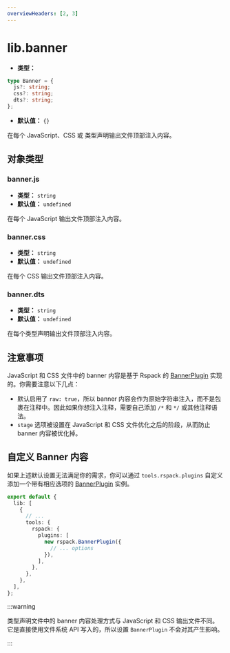 ```yaml
---
overviewHeaders: [2, 3]
---
```


# lib.banner

- **类型：**

```ts
type Banner = {
  js?: string;
  css?: string;
  dts?: string;
};
```

- **默认值：** `{}`

在每个 JavaScript、CSS 或 类型声明输出文件顶部注入内容。

## 对象类型

### banner.js

- **类型：** `string`
- **默认值：** `undefined`

在每个 JavaScript 输出文件顶部注入内容。

### banner.css

- **类型：** `string`
- **默认值：** `undefined`

在每个 CSS 输出文件顶部注入内容。

### banner.dts

- **类型：** `string`
- **默认值：** `undefined`

在每个类型声明输出文件顶部注入内容。

## 注意事项

JavaScript 和 CSS 文件中的 banner 内容是基于 Rspack 的 [BannerPlugin](https://rspack.dev/zh/plugins/webpack/banner-plugin) 实现的。你需要注意以下几点：

- 默认启用了 `raw: true`，所以 banner 内容会作为原始字符串注入，而不是包裹在注释中。因此如果你想注入注释，需要自己添加 `/*` 和 `*/` 或其他注释语法。
- `stage` 选项被设置在 JavaScript 和 CSS 文件优化之后的阶段，从而防止 banner 内容被优化掉。

## 自定义 Banner 内容

如果上述默认设置无法满足你的需求，你可以通过 `tools.rspack.plugins` 自定义添加一个带有相应选项的 [BannerPlugin](https://rspack.dev/plugins/webpack/banner-plugin) 实例。

```ts title="rslib.config.ts"
export default {
  lib: [
    {
      // ...
      tools: {
        rspack: {
          plugins: [
            new rspack.BannerPlugin({
              // ... options
            }),
          ],
        },
      },
    },
  ],
};
```

:::warning

类型声明文件中的 banner 内容处理方式与 JavaScript 和 CSS 输出文件不同。它是直接使用文件系统 API 写入的，所以设置 `BannerPlugin` 不会对其产生影响。

:::
